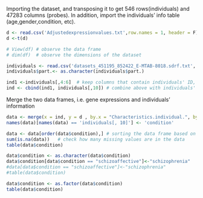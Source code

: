 Importing the dataset, and transposing it to get 546 rows(individuals) and 47283 columns (probes).
In addition, import the individuals' info table (age,gender,condition, etc).

```r
d <- read.csv('Adjustedexpressionvalues.txt',row.names = 1, header = F)
d <-t(d)

# View(df) # observe the data frame
# dim(df)  # observe the dimensions of the dataset

individuals <- read.csv('datasets_451195_852422_E-MTAB-8018.sdrf.txt', sep = '')
individuals$part.<- as.character(individuals$part.)

ind1 <-individuals[,4:6]  # keep columns that contain individuals' ID, gender, and age
ind <- cbind(ind1, individuals[,10]) # combine above with individuals' condition (bipolar, normal, scizophrenic)
```


Merge the two data frames, i.e. gene expressions and individuals' information
```r
data <- merge(x = ind, y = d , by.x = "Characteristics.individual.", by.y = "NaN", all = F)
names(data)[names(data) == 'individuals[, 10]'] <- 'condition'

data <- data[order(data$condition),] # sorting the data frame based on the individuals' condition
sum(is.na(data))   # check how many missing values are in the data
table(data$condition)

data$condition <- as.character(data$condition)
data$condition[data$condition == "schizoaffective"]<-"schizophrenia"
#data[data$condition == "schizoaffective"]<-"schizophrenia"
#table(data$condition)

data$condition <- as.factor(data$condition)
table(data$condition)
```
